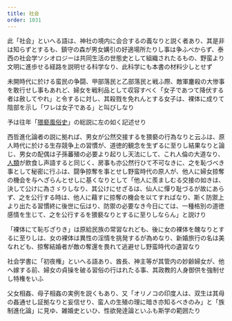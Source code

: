 ```yaml
---
title: 社会
order: 1031
---
```

此「社会」といへる語は、神社の境内に会合するの義なりと説く者あり、其是非は知らずとするも、鎮守の森が男女媾引の好適場所たりし事は争ふべからず、泰西の社会学ソシオロジーは共同生活の世態史として組織されたるもの、野蛮より文明に進歩せる経路を説明せる科学なり、此科学にも本書の材料少しとせず


未開時代に於ける蛮民の争闘、甲部落民と乙部落民と戦ふ際、敵軍鏖殺の大惨事を敢行せし事もあれど、婦女を戦利品として収容すべく「女子であつて降伏する者は赦してやれ」と令するに対し、其殺戮を免れんとする女子は、裸体に成りて陰部を示し「ワレは女子である」と叫びしなり

予は往年「[猥褻風俗史](/appendix/01/)」の総説に左の如く記述せり


西哲進化論者の説に拠れば、男女が公然交接するを猥褻の行為なりと云ふは、原人時代に於ける生存競争上の習慣が、道徳的観念を生ずるに至りし結果なりと論じ、男女の配偶は子孫蕃殖の必要より起りし天法にして、これ人倫の大道なり、[人類](/main/28-humanity/)が飲食し声語すると同じく、房事も亦公然行ひて不可なきに、之を恥づべき事として秘密に行ふは、闘争掠奪を事とせし野蛮時代の原人が、他人に婦女掠奪の機会を与へざらんとせしに基くなりとして「他人に羨ましむる交接の如きは、決して公けに為さゞりしなり、其公けにせざるは、仙人に憚り耻づるが故にあらず、之を公行する時は、他人に藉すに掠奪の機会を以てすればなり、斯く防禦上より出たる習慣終に後世に伝はり、防禦の必要なき今日にては、一種格別の道徳感情を生じて、之を公行するを猥褻なりとするに至りしならん」と説けり


「裸体にて恥ぢざりき」は原給民族の常習なれども、後に女の裸体を醜なりとするに至りしは、女の裸体は異性の淫情を挑発するが為めなり、新婚旅行の名は美なれども、掠奪結婚者が敵の奪還を畏れて逃避せし野蛮時代の遺習なり


社会学書に「初夜権」といへる語あり、酋長、神主等が其管内の妙齢婦女が、他へ嫁する前、婦女の貞操を破る習俗の行はれたる事、其政教的人身御供を強制せし特権をいふ

父女相姦、母子相姦の実例を説くもあり、又「オリノコの印度人は、双生は其母の姦通せし証拠なりと妄信せり、蛮人の生殖の理に暗き亦知るべきのみ」と「族制進化論」に見ゆ、雑婚史といひ、性欲発逹論といふも斯学の範囲たり
